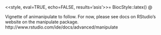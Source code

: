 <<style, eval=TRUE, echo=FALSE, results='asis'>>=
BiocStyle::latex()
@

Vignette of animanipulate to follow. For now, please see docs on RStudio's website on the manipulate package.
http://www.rstudio.com/ide/docs/advanced/manipulate
